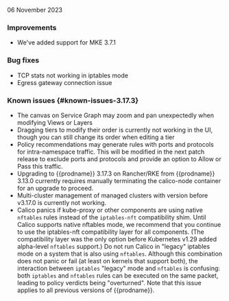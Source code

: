 06 November 2023

### Improvements
- We've added support for MKE 3.7.1

### Bug fixes
- TCP stats not working in iptables mode
- Egress gateway connection issue

### Known issues {#known-issues-3.17.3}
- The canvas on Service Graph may zoom and pan unexpectedly when modifying Views or Layers
- Dragging tiers to modify their order is currently not working in the UI, though you can still change its order when editing a tier
- Policy recommendations may generate rules with ports and protocols for intra-namespace traffic. This will be modified in the next patch release to exclude ports and protocols and provide an option to Allow or Pass this traffic.
- Upgrading to {{prodname}} 3.17.3 on Rancher/RKE from {{prodname}} 3.13.0 currently requires manually terminating the calico-node container for an upgrade to proceed.
- Multi-cluster management of managed clusters with version before v3.17.0 is currently not working.
- Calico panics if kube-proxy or other components are using native `nftables` rules instead of the `iptables-nft` compatibility shim. Until Calico supports native nftables mode, we recommend that you continue to use the iptables-nft compatibility layer for all components. (The compatibility layer was the only option before Kubernetes v1.29 added alpha-level `nftables` support.) Do not run Calico in "legacy" iptables mode on a system that is also using `nftables`. Although this combination does not panic or fail (at least on kernels that support both), the interaction between `iptables` "legacy" mode and `nftables` is confusing: both `iptables` and `nftables` rules can be executed on the same packet, leading to policy verdicts being "overturned". Note that this issue applies to all previous versions of {{prodname}}.